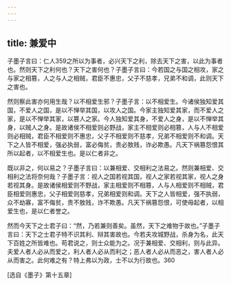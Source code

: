 ```yaml
---
---
---
```

title: 兼爱中
---




子墨子言曰：仁人359之所以为事者，必兴天下之利，除去天下之害，以此为事者也。然则天下之利何也？天下之害何也？子墨子言曰：今若国之与国之相攻，家之与家之相篡，人之与人之相贼，君臣不惠忠，父子不慈孝，兄弟不和调，此则天下之害也。

然则察此害亦何用生哉？以不相爱生邪？子墨子言：以不相爱生。今诸侯独知爱其国，不爱人之国，是以不惮举其国，以攻人之国。今家主独知爱其家，而不爱人之家，是以不惮举其家，以篡人之家。今人独知爱其身，不爱人之身，是以不惮举其身，以贼人之身。是故诸侯不相爱则必野战，家主不相爱则必相篡，人与人不相爱则必相贼，君臣不相爱则不惠忠，父子不相爱则不慈孝，兄弟不相爱则不和调。天下之人皆不相爱，强必执弱，富必侮贫，贵必敖贱，诈必欺愚。凡天下祸篡怨恨其所以起者，以不相爱生也。是以仁者非之。

既以非之，何以易之？子墨子言曰：以兼相爱、交相利之法易之。然则兼相爱、交相利之法将奈何哉？子墨子言：视人之国若视其国，视人之家若视其家，视人之身若视其身。是故诸侯相爱则不野战，家主相爱则不相篡，人与人相爱则不相贼，君臣相爱则惠忠，父子相爱则慈孝，兄弟相爱则和调。天下之人皆相爱，强不执弱，众不劫寡，富不侮贫，贵不敖贱，诈不欺愚。凡天下祸篡怨恨，可使毋起者，以相爱生也，是以仁者誉之。

然而今天下之士君子曰：“然，乃若兼则善矣。虽然，天下之难物于故也。”子墨子言曰：天下之士君子特不识其利、辩其害故也。今若夫攻城野战，杀身为名，此天下百姓之所皆难也。苟君说之，则士众能为之。况于兼相爱、交相利，则与此异。夫爱人者人必从而爱之，利人者人必从而利之；恶人者人必从而恶之，害人者人必从而害之。此何难之有？特上弗以为政，士不以为行故也。360

[选自《墨子》第十五章]